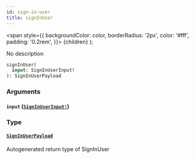 ```yaml
---
id: sign-in-user
title: signInUser
---
```


<span
style={{
      backgroundColor: color,
      borderRadius: '2px',
      color: '#fff',
      padding: '0.2rem',
    }}>
{children}
</span>
);

No description

```graphql
signInUser(
  input: SignInUserInput!
): SignInUserPayload

```

### Arguments

#### `input` ([`SignInUserInput!`](/docs/api/inputs/sign-in-user-input))

### Type

#### [`SignInUserPayload`](/docs/api/objects/sign-in-user-payload)

Autogenerated return type of SignInUser
